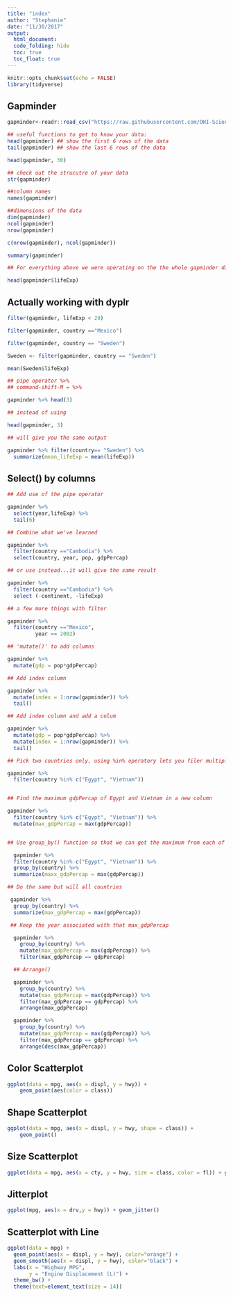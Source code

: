 ```yaml
---
title: "index"
author: "Stephanie"
date: "11/30/2017"
output: 
  html_document:
  code_folding: hide
  toc: true
  toc_float: true
---
```


```r
knitr::opts_chunk$set(echo = FALSE)
library(tidyverse)
```

## Gapminder

```r

gapminder<-readr::read_csv("https://raw.githubusercontent.com/OHI-Science/data-science-training/master/data/gapminder.csv")

## useful functions to get to know your data:
head(gapminder) ## show the first 6 rows of the data
tail(gapminder) ## show the last 6 rows of the data

head(gapminder, 30)

## check out the strucutre of your data
str(gapminder)

##column names
names(gapminder)

##dimensions of the data
dim(gapminder)
ncol(gapminder)
nrow(gapminder)

c(nrow(gapminder), ncol(gapminder))

summary(gapminder)

## For everything above we were operating on the the whole gapminder dataset.

head(gapminder$lifeExp)

```

## Actually working with dyplr

```r

filter(gapminder, lifeExp < 29)

filter(gapminder, country =="Mexico")

filter(gapminder, country == "Sweden")

Sweden <- filter(gapminder, country == "Sweden")

mean(Sweden$lifeExp)

## pipe operator %>%
## command-shift-M = %>% 

gapminder %>% head(3)

## instead of using 

head(gapminder, 3)

## will give you the same output

gapminder %>% filter(country== "Sweden") %>% 
  summarize(mean_lifeExp = mean(lifeExp))

```
## Select() by columns
```r

## Add use of the pipe operator

gapminder %>%
  select(year,lifeExp) %>%
  tail(6)

## Combine what we've learned

gapminder %>%
  filter(country =="Cambodia") %>%
  select(country, year, pop, gdpPercap)

## or use instead...it will give the same result

gapminder %>%
  filter(country =="Cambodia") %>%
  select (-continent, -lifeExp)

## a few more things with filter

gapminder %>%
  filter(country =="Mexico",
         year == 2002)

## 'mutate()' to add columns

gapminder %>%
  mutate(gdp = pop*gdpPercap)

## Add index column

gapminder %>%
  mutate(index = 1:nrow(gapminder)) %>%
  tail()

## Add index column and add a colum

gapminder %>%
  mutate(gdp = pop*gdpPercap) %>%
  mutate(index = 1:nrow(gapminder)) %>%
  tail()

## Pick two countries only, using %in% operatory lets you filer multiple thing within a c function i.e. c()

gapminder %>%
  filter(country %in% c("Egypt", "Vietnam"))


## Find the maximum gdpPercap of Egypt and Vietnam in a new column

gapminder %>%
  filter(country %in% c("Egypt", "Vietnam")) %>%
  mutate(max_gdpPercap = max(gdpPercap))


## Use group_by() function so that we can get the maximum from each of two countries

  gapminder %>%
  filter(country %in% c("Egypt", "Vietnam")) %>%
  group_by(country) %>%
  summarize(maxx_gdpPercap = max(gdpPercap))

## Do the same but will all countries

 gapminder %>%
  group_by(country) %>%
  summarize(max_gdpPercap = max(gdpPercap))

 ## Keep the year associated with that max_gdpPercap

  gapminder %>%
    group_by(country) %>%
    mutate(max_gdpPercap = max(gdpPercap)) %>%
    filter(max_gdpPercap == gdpPercap)

  ## Arrange()

  gapminder %>%
    group_by(country) %>%
    mutate(max_gdpPercap = max(gdpPercap)) %>%
    filter(max_gdpPercap == gdpPercap) %>%
    arrange(max_gdpPercap)

  gapminder %>%
    group_by(country) %>%
    mutate(max_gdpPercap = max(gdpPercap)) %>%
    filter(max_gdpPercap == gdpPercap) %>%
    arrange(desc(max_gdpPercap))
```

## Color Scatterplot

```r
ggplot(data = mpg, aes(x = displ, y = hwy)) +
    geom_point(aes(color = class))
```

## Shape Scatterplot

```r
ggplot(data = mpg, aes(x = displ, y = hwy, shape = class)) +
    geom_point()
```

## Size Scatterplot

```r
ggplot(data = mpg, aes(x = cty, y = hwy, size = class, color = fl)) + geom_point(alpha = 0.2)

```

## Jitterplot

```r
  
ggplot(mpg, aes(x = drv,y = hwy)) + geom_jitter()

```

## Scatterplot with Line

```r

ggplot(data = mpg) + 
  geom_point(aes(x = displ, y = hwy), color="orange") +
  geom_smooth(aes(x = displ, y = hwy), color="black") + 
  labs(x = "Highway MPG", 
       y = "Engine Displacement (L)") + 
  theme_bw() + 
  theme(text=element_text(size = 14)) 
```